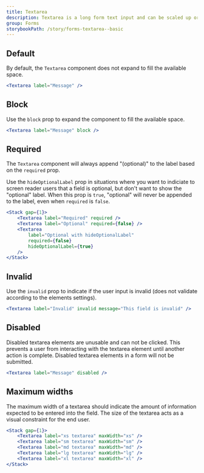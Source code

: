 ```yaml
---
title: Textarea
description: Textarea is a long form text input and can be scaled up or down in size by the user.
group: Forms
storybookPath: /story/forms-textarea--basic
---
```


## Default

By default, the `Textarea` component does not expand to fill the available space.

```jsx live
<Textarea label="Message" />
```

## Block

Use the `block` prop to expand the component to fill the available space.

```jsx live
<Textarea label="Message" block />
```

## Required

The `Textarea` component will always append "(optional)" to the label based on the `required` prop.

Use the `hideOptionalLabel` prop in situations where you want to indiciate to screen reader users that a field is optional, but don't want to show the "optional" label. When this prop is `true`, "optional" will never be appended to the label, even when `required` is `false`.

```jsx live
<Stack gap={1}>
	<Textarea label="Required" required />
	<Textarea label="Optional" required={false} />
	<Textarea
		label="Optional with hideOptionalLabel"
		required={false}
		hideOptionalLabel={true}
	/>
</Stack>
```

## Invalid

Use the `invalid` prop to indicate if the user input is invalid (does not validate according to the elements settings).

```jsx live
<Textarea label="Invalid" invalid message="This field is invalid" />
```

## Disabled

Disabled textarea elements are unusable and can not be clicked. This prevents a user from interacting with the textarea element until another action is complete. Disabled textarea elements in a form will not be submitted.

```jsx live
<Textarea label="Message" disabled />
```

## Maximum widths

The maximum width of a textarea should indicate the amount of information expected to be entered into the field. The size of the textarea acts as a visual constraint for the end user.

```jsx live
<Stack gap={1}>
	<Textarea label="xs textarea" maxWidth="xs" />
	<Textarea label="sm textarea" maxWidth="sm" />
	<Textarea label="md textarea" maxWidth="md" />
	<Textarea label="lg textarea" maxWidth="lg" />
	<Textarea label="xl textarea" maxWidth="xl" />
</Stack>
```

